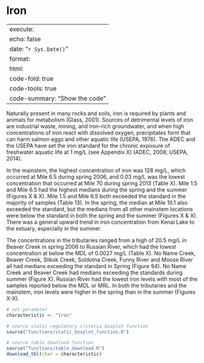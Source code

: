 # Iron

---
execute:
  echo: false
date: "`r Sys.Date()`"
format:
  html:
    code-fold: true
    code-tools: true
    code-summary: "Show the code"
---

Naturally present in many rocks and soils, iron is required by plants and animals for metabolism (Glass, 2001). Sources of detrimental levels of iron are industrial waste, mining, and iron-rich groundwater, and when high concentrations of iron react with dissolved oxygen, precipitates form that can harm salmon eggs and other aquatic life (USEPA, 1976). The ADEC and the USEPA have set the iron standard for the chronic exposure of freshwater aquatic life at 1 mg/L (see Appendix X) (ADEC, 2008; USEPA, 2014).

In the mainstem, the highest concentration of iron was 128 mg/L, which occurred at Mile 6.5 during spring 2006, and 0.03 mg/L was the lowest concentration that occurred at Mile 70 during spring 2013 (Table X). Mile 1.5 and Mile 6.5 had the highest medians during the spring and the summer (Figures X & X). Mile 1.5 and Mile 6.5 both exceeded the standard in the majority of samples (Table 13). In the spring, the median at Mile 10.1 also exceeded the standard, but the medians from all other mainstem locations were below the standard in both the spring and the summer (Figures X & X). There was a general upward trend in iron concentration from Kenai Lake to the estuary, especially in the summer.

The concentrations in the tributaries ranged from a high of 20.5 mg/L in Beaver Creek in spring 2006 to Russian River, which had the lowest concentration at below the MDL of 0.0027 mg/L (Table X). No Name Creek, Beaver Creek, Slikok Creek, Soldotna Creek, Funny River and Moose River all had medians exceeding the standard in Spring (Figure 94). No Name Creek and Beaver Creek had medians exceeding the standards during summer (Figure X). Russian River had the lowest iron levels with most of the samples reported below the MDL or MRL. In both the tributaries and the mainstem, iron levels were higher in the spring than in the summer (Figures X-X).

```r

# set parameter
characteristic <- "Iron"

# source static regulatory criteria boxplot function
source("functions/static_boxplot_function.R")

# source table download function
source("functions/table_download.R")
download_tbl(char = characteristic)

```
